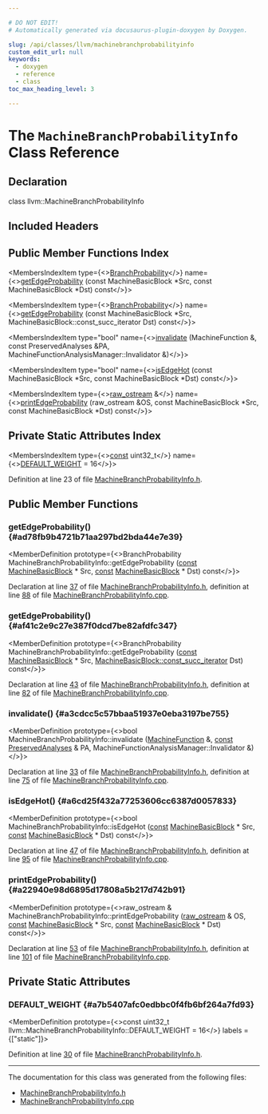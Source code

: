 ```yaml
---

# DO NOT EDIT!
# Automatically generated via docusaurus-plugin-doxygen by Doxygen.

slug: /api/classes/llvm/machinebranchprobabilityinfo
custom_edit_url: null
keywords:
  - doxygen
  - reference
  - class
toc_max_heading_level: 3

---
```





# The `MachineBranchProbabilityInfo` Class Reference

<DoxygenPage pluginConfig={pluginConfig}>



## Declaration

<CodeBlock>class llvm::MachineBranchProbabilityInfo</CodeBlock>

## Included Headers

<IncludesList>
<IncludesListItem
  filePath="llvm/CodeGen/MachineBranchProbabilityInfo.h"
  permalink="/docs/api/files/include/include/llvm/include/llvm/codegen/machinebranchprobabilityinfo-h"
  isLocal="true" />
</IncludesList>

## Public Member Functions Index

<MembersIndex>

<MembersIndexItem
  type={<><a href="/docs/api/classes/llvm/branchprobability">BranchProbability</a></>}
  name={<><a href="#ad78fb9b4721b71aa297bd2bda44e7e39">getEdgeProbability</a> (const MachineBasicBlock &#42;Src, const MachineBasicBlock &#42;Dst) const</>}>
</MembersIndexItem>

<MembersIndexItem
  type={<><a href="/docs/api/classes/llvm/branchprobability">BranchProbability</a></>}
  name={<><a href="#af41c2e9c27e387f0dcd7be82afdfc347">getEdgeProbability</a> (const MachineBasicBlock &#42;Src, MachineBasicBlock::const&#95;succ&#95;iterator Dst) const</>}>
</MembersIndexItem>

<MembersIndexItem
  type="bool"
  name={<><a href="#a3cdcc5c57bbaa51937e0eba3197be755">invalidate</a> (MachineFunction &amp;, const PreservedAnalyses &amp;PA, MachineFunctionAnalysisManager::Invalidator &amp;)</>}>
</MembersIndexItem>

<MembersIndexItem
  type="bool"
  name={<><a href="#a6cd25f432a77253606cc6387d0057833">isEdgeHot</a> (const MachineBasicBlock &#42;Src, const MachineBasicBlock &#42;Dst) const</>}>
</MembersIndexItem>

<MembersIndexItem
  type={<><a href="/docs/api/classes/llvm/raw-ostream">raw&#95;ostream</a> &amp;</>}
  name={<><a href="#a22940e98d6895d17808a5b217d742b91">printEdgeProbability</a> (raw&#95;ostream &amp;OS, const MachineBasicBlock &#42;Src, const MachineBasicBlock &#42;Dst) const</>}>
</MembersIndexItem>

</MembersIndex>

## Private Static Attributes Index

<MembersIndex>

<MembersIndexItem
  type={<><a href="/docs/api/files/lib/lib/target/lib/target/aarch64/aarch64promoteconstant-cpp/#a90f8350fecae261c25be85d38b451bff">const</a> uint32&#95;t</>}
  name={<><a href="#a7b5407afc0edbbc0f4fb6bf264a7fd93">DEFAULT&#95;WEIGHT</a> = 16</>}>
</MembersIndexItem>

</MembersIndex>


Definition at line 23 of file <a href="/docs/api/files/include/include/llvm/include/llvm/codegen/machinebranchprobabilityinfo-h">MachineBranchProbabilityInfo.h</a>.

<SectionDefinition>

## Public Member Functions

### getEdgeProbability() {#ad78fb9b4721b71aa297bd2bda44e7e39}

<MemberDefinition
  prototype={<>BranchProbability MachineBranchProbabilityInfo::getEdgeProbability (<a href="/docs/api/files/lib/lib/target/lib/target/aarch64/aarch64promoteconstant-cpp/#a90f8350fecae261c25be85d38b451bff">const</a> <a href="/docs/api/classes/llvm/machinebasicblock">MachineBasicBlock</a> &#42; Src, <a href="/docs/api/files/lib/lib/target/lib/target/aarch64/aarch64promoteconstant-cpp/#a90f8350fecae261c25be85d38b451bff">const</a> <a href="/docs/api/classes/llvm/machinebasicblock">MachineBasicBlock</a> &#42; Dst) const</>}>

Declaration at line <a href="/docs/api/files/include/include/llvm/include/llvm/codegen/machinebranchprobabilityinfo-h/#l00037">37</a> of file <a href="/docs/api/files/include/include/llvm/include/llvm/codegen/machinebranchprobabilityinfo-h">MachineBranchProbabilityInfo.h</a>, definition at line <a href="/docs/api/files/lib/lib/codegen/machinebranchprobabilityinfo-cpp/#l00088">88</a> of file <a href="/docs/api/files/lib/lib/codegen/machinebranchprobabilityinfo-cpp">MachineBranchProbabilityInfo.cpp</a>.
</MemberDefinition>

### getEdgeProbability() {#af41c2e9c27e387f0dcd7be82afdfc347}

<MemberDefinition
  prototype={<>BranchProbability MachineBranchProbabilityInfo::getEdgeProbability (<a href="/docs/api/files/lib/lib/target/lib/target/aarch64/aarch64promoteconstant-cpp/#a90f8350fecae261c25be85d38b451bff">const</a> <a href="/docs/api/classes/llvm/machinebasicblock">MachineBasicBlock</a> &#42; Src, <a href="/docs/api/classes/llvm/machinebasicblock/#a3f43e04d827b07cf1d5366554d03f748">MachineBasicBlock::const&#95;succ&#95;iterator</a> Dst) const</>}>

Declaration at line <a href="/docs/api/files/include/include/llvm/include/llvm/codegen/machinebranchprobabilityinfo-h/#l00043">43</a> of file <a href="/docs/api/files/include/include/llvm/include/llvm/codegen/machinebranchprobabilityinfo-h">MachineBranchProbabilityInfo.h</a>, definition at line <a href="/docs/api/files/lib/lib/codegen/machinebranchprobabilityinfo-cpp/#l00082">82</a> of file <a href="/docs/api/files/lib/lib/codegen/machinebranchprobabilityinfo-cpp">MachineBranchProbabilityInfo.cpp</a>.
</MemberDefinition>

### invalidate() {#a3cdcc5c57bbaa51937e0eba3197be755}

<MemberDefinition
  prototype={<>bool MachineBranchProbabilityInfo::invalidate (<a href="/docs/api/classes/llvm/machinefunction">MachineFunction</a> &amp;, <a href="/docs/api/files/lib/lib/target/lib/target/aarch64/aarch64promoteconstant-cpp/#a90f8350fecae261c25be85d38b451bff">const</a> <a href="/docs/api/classes/llvm/preservedanalyses">PreservedAnalyses</a> &amp; PA, MachineFunctionAnalysisManager::Invalidator &amp;)</>}>

Declaration at line <a href="/docs/api/files/include/include/llvm/include/llvm/codegen/machinebranchprobabilityinfo-h/#l00033">33</a> of file <a href="/docs/api/files/include/include/llvm/include/llvm/codegen/machinebranchprobabilityinfo-h">MachineBranchProbabilityInfo.h</a>, definition at line <a href="/docs/api/files/lib/lib/codegen/machinebranchprobabilityinfo-cpp/#l00075">75</a> of file <a href="/docs/api/files/lib/lib/codegen/machinebranchprobabilityinfo-cpp">MachineBranchProbabilityInfo.cpp</a>.
</MemberDefinition>

### isEdgeHot() {#a6cd25f432a77253606cc6387d0057833}

<MemberDefinition
  prototype={<>bool MachineBranchProbabilityInfo::isEdgeHot (<a href="/docs/api/files/lib/lib/target/lib/target/aarch64/aarch64promoteconstant-cpp/#a90f8350fecae261c25be85d38b451bff">const</a> <a href="/docs/api/classes/llvm/machinebasicblock">MachineBasicBlock</a> &#42; Src, <a href="/docs/api/files/lib/lib/target/lib/target/aarch64/aarch64promoteconstant-cpp/#a90f8350fecae261c25be85d38b451bff">const</a> <a href="/docs/api/classes/llvm/machinebasicblock">MachineBasicBlock</a> &#42; Dst) const</>}>

Declaration at line <a href="/docs/api/files/include/include/llvm/include/llvm/codegen/machinebranchprobabilityinfo-h/#l00047">47</a> of file <a href="/docs/api/files/include/include/llvm/include/llvm/codegen/machinebranchprobabilityinfo-h">MachineBranchProbabilityInfo.h</a>, definition at line <a href="/docs/api/files/lib/lib/codegen/machinebranchprobabilityinfo-cpp/#l00095">95</a> of file <a href="/docs/api/files/lib/lib/codegen/machinebranchprobabilityinfo-cpp">MachineBranchProbabilityInfo.cpp</a>.
</MemberDefinition>

### printEdgeProbability() {#a22940e98d6895d17808a5b217d742b91}

<MemberDefinition
  prototype={<>raw&#95;ostream &amp; MachineBranchProbabilityInfo::printEdgeProbability (<a href="/docs/api/classes/llvm/raw-ostream">raw&#95;ostream</a> &amp; OS, <a href="/docs/api/files/lib/lib/target/lib/target/aarch64/aarch64promoteconstant-cpp/#a90f8350fecae261c25be85d38b451bff">const</a> <a href="/docs/api/classes/llvm/machinebasicblock">MachineBasicBlock</a> &#42; Src, <a href="/docs/api/files/lib/lib/target/lib/target/aarch64/aarch64promoteconstant-cpp/#a90f8350fecae261c25be85d38b451bff">const</a> <a href="/docs/api/classes/llvm/machinebasicblock">MachineBasicBlock</a> &#42; Dst) const</>}>

Declaration at line <a href="/docs/api/files/include/include/llvm/include/llvm/codegen/machinebranchprobabilityinfo-h/#l00053">53</a> of file <a href="/docs/api/files/include/include/llvm/include/llvm/codegen/machinebranchprobabilityinfo-h">MachineBranchProbabilityInfo.h</a>, definition at line <a href="/docs/api/files/lib/lib/codegen/machinebranchprobabilityinfo-cpp/#l00101">101</a> of file <a href="/docs/api/files/lib/lib/codegen/machinebranchprobabilityinfo-cpp">MachineBranchProbabilityInfo.cpp</a>.
</MemberDefinition>

</SectionDefinition>

<SectionDefinition>

## Private Static Attributes

### DEFAULT&#95;WEIGHT {#a7b5407afc0edbbc0f4fb6bf264a7fd93}

<MemberDefinition
  prototype={<>const uint32&#95;t llvm::MachineBranchProbabilityInfo::DEFAULT&#95;WEIGHT = 16</>}
  labels = {["static"]}>

Definition at line <a href="/docs/api/files/include/include/llvm/include/llvm/codegen/machinebranchprobabilityinfo-h/#l00030">30</a> of file <a href="/docs/api/files/include/include/llvm/include/llvm/codegen/machinebranchprobabilityinfo-h">MachineBranchProbabilityInfo.h</a>.
</MemberDefinition>

</SectionDefinition>

<hr/>

The documentation for this class was generated from the following files:

<ul>
<li><a href="/docs/api/files/include/include/llvm/include/llvm/codegen/machinebranchprobabilityinfo-h">MachineBranchProbabilityInfo.h</a></li>
<li><a href="/docs/api/files/lib/lib/codegen/machinebranchprobabilityinfo-cpp">MachineBranchProbabilityInfo.cpp</a></li>
</ul>

</DoxygenPage>
